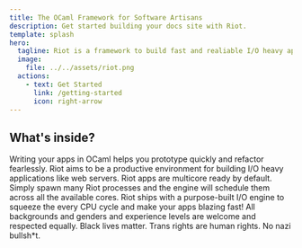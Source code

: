 ```yaml
---
title: The OCaml Framework for Software Artisans
description: Get started building your docs site with Riot.
template: splash
hero:
  tagline: Riot is a framework to build fast and realiable I/O heavy applications
  image:
    file: ../../assets/riot.png
  actions:
    - text: Get Started
      link: /getting-started
      icon: right-arrow
---
```



## What's inside?

<CardGrid stagger>
  <Card title="Fearless Refactoring" icon="seti:ocaml">
    Writing your apps in OCaml helps you prototype quickly and refactor
    fearlessly.
  </Card>
  <Card title="Batteries Included" icon="approve-check-circle">
    Riot aims to be a productive environment for building I/O heavy
    applications like web servers.
  </Card>
  <Card title="Multi-core from Day 1" icon="seti:ocaml">
    Riot apps are multicore ready by default. Simply spawn many Riot processes
    and the engine will schedule them across all the available cores.
  </Card>
  <Card title="Faster than Fast" icon="rocket">
    Riot ships with a purpose-built I/O engine to squeeze the every CPU cycle
    and make your apps blazing fast!
  </Card>
  <Card title="Friendly" icon="heart">
    All backgrounds and genders and experience levels are welcome and respected equally.
    Black lives matter. Trans rights are human rights. No nazi bullsh*t.
  </Card>
</CardGrid>
